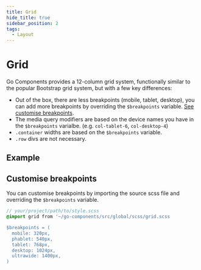 ```yaml
---
title: Grid
hide_title: true
sidebar_position: 2
tags:
  - Layout
---
```



# Grid

<!-- Description -->

Go Components provides a 12-column grid system, functionally similar to the popular Bootstrap grid system, but with a few key differences:

- Out of the box, there are less breakpoints (mobile, tablet, desktop), you can add more breakpoints by overriding the `$breakpoints` variable. [See customise breakpoints](#customise-breakpoints).
- The media query modifiers are based on the device names you have in the `$breakpoints` varialbe. (e.g. `col-tablet-6`, `col-desktop-4`)
- `.container` widths are based on the `$breakpoints` variable.
- `.row` divs are not necessary.

<!-- Demos, tips, variations, use cases -->

## Example

<Demo code={demoSource} />

## Customise breakpoints

You can customise breakpoints by importing the source scss file and overriding the `$breakpoints` variable.

```scss
// your/project/path/to/style.scss
@import grid from '~/go-components/src/global/scss/grid.scss

$breakpoints = (
  mobile: 320px,
  phablet: 540px,
  tablet: 768px,
  desktop: 1024px,
  ultrawide: 1400px,
)
```
